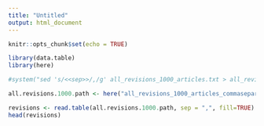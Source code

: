```yaml
---
title: "Untitled"
output: html_document
---
```


```r
knitr::opts_chunk$set(echo = TRUE)
```

```r
library(data.table)
library(here)
```
```r
#system("sed 's/<<sep>>/,/g' all_revisions_1000_articles.txt > all_revisions_1000_articles_commaseparated.txt")

all.revisions.1000.path <- here("all_revisions_1000_articles_commaseparated.txt")

revisions <- read.table(all.revisions.1000.path, sep = ",", fill=TRUE)
head(revisions)
```

